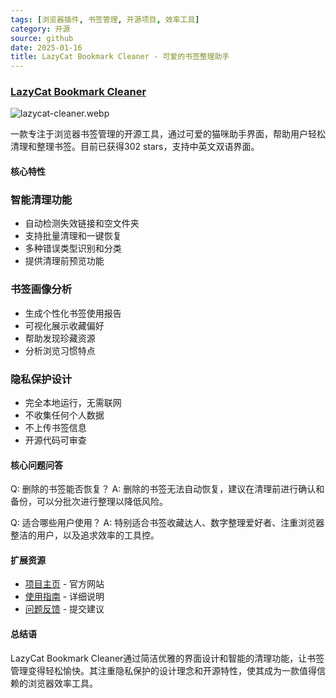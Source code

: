 ```yaml
---
tags: [浏览器插件, 书签管理, 开源项目, 效率工具]
category: 开源
source: github
date: 2025-01-16
title: LazyCat Bookmark Cleaner - 可爱的书签整理助手
---
```


### [LazyCat Bookmark Cleaner](https://github.com/Alanrk/LazyCat-Bookmark-Cleaner)

![lazycat-cleaner.webp](https://img.mengpeng.tech/i/2025/01/16/6788973e1daf4.webp)

一款专注于浏览器书签管理的开源工具，通过可爱的猫咪助手界面，帮助用户轻松清理和整理书签。目前已获得302 stars，支持中英文双语界面。

#### 核心特性

### 智能清理功能
- 自动检测失效链接和空文件夹
- 支持批量清理和一键恢复
- 多种错误类型识别和分类
- 提供清理前预览功能

### 书签画像分析
- 生成个性化书签使用报告
- 可视化展示收藏偏好
- 帮助发现珍藏资源
- 分析浏览习惯特点

### 隐私保护设计
- 完全本地运行，无需联网
- 不收集任何个人数据
- 不上传书签信息
- 开源代码可审查

#### 核心问题问答

Q: 删除的书签能否恢复？
A: 删除的书签无法自动恢复，建议在清理前进行确认和备份，可以分批次进行整理以降低风险。

Q: 适合哪些用户使用？
A: 特别适合书签收藏达人、数字整理爱好者、注重浏览器整洁的用户，以及追求效率的工具控。

#### 扩展资源

- [项目主页](https://www.ainewtab.app/LazyCat-Bookmark-Cleaner/zh-cn/) - 官方网站
- [使用指南](https://github.com/Alanrk/LazyCat-Bookmark-Cleaner#readme) - 详细说明
- [问题反馈](https://github.com/Alanrk/LazyCat-Bookmark-Cleaner/issues) - 提交建议

#### 总结语

LazyCat Bookmark Cleaner通过简洁优雅的界面设计和智能的清理功能，让书签管理变得轻松愉快。其注重隐私保护的设计理念和开源特性，使其成为一款值得信赖的浏览器效率工具。 